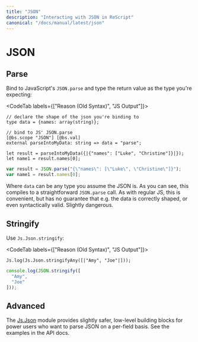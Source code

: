 ```yaml
---
title: "JSON"
description: "Interacting with JSON in ReScript"
canonical: "/docs/manual/latest/json"
---
```


# JSON

## Parse

Bind to JavaScript's `JSON.parse` and type the return value as the type you're expecting:

<CodeTab labels={["Reason (Old Syntax)", "JS Output"]}>

```re
// declare the shape of the json you're binding to
type data = {names: array(string)};

// bind to JS' JSON.parse
[@bs.scope "JSON"] [@bs.val]
external parseIntoMyData: string => data = "parse";

let result = parseIntoMyData({|{"names": ["Luke", "Christine"]}|});
let name1 = result.names[0];
```
```js
var result = JSON.parse("{\"names\": [\"Luke\", \"Christine\"]}");
var name1 = result.names[0];
```

</CodeTab>

Where `data` can be any type you assume the JSON is. As you can see, this compiles to a straightforward `JSON.parse` call. As with regular JS, this is convenient, but has no guarantee that e.g. the data is correctly shaped, or even syntactically valid. Slightly dangerous.

## Stringify

Use `Js.Json.stringify`:

<CodeTab labels={["Reason (Old Syntax)", "JS Output"]}>

```re
Js.log(Js.Json.stringifyAny([|"Amy", "Joe"|]));
```
```js
console.log(JSON.stringify([
  "Amy",
  "Joe"
]));
```

</CodeTab>

## Advanced

The [Js.Json](/apis/latest/js/json) module provides slightly safer, low-level building blocks for power users who want to parse JSON on a per-field basis. See the examples in the API docs.
